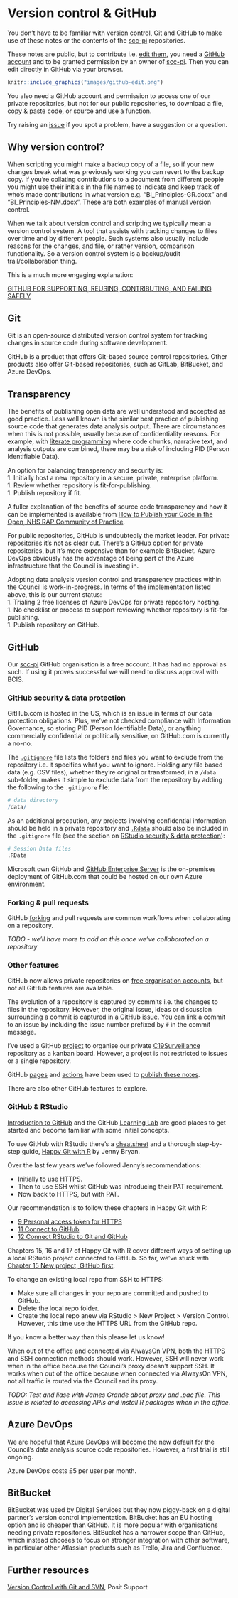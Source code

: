 # Version control & GitHub {#github}

You don't have to be familiar with version control, Git and GitHub to make use of these notes or the contents of the [scc-pi](https://github.com/scc-pi) repositories.

These notes are public, but to contribute i.e. [edit them](https://github.com/scc-pi/notes), you need a [GitHub account](https://github.com/join) and to be granted permission by an owner of [scc-pi](https://github.com/scc-pi). Then you can edit directly in GitHub via your browser.

```r
knitr::include_graphics("images/github-edit.png")
```

You also need a GitHub account and permission to access one of our private repositories, but not for our public repositories, to download a file, copy & paste code, or source and use a function.

Try raising an [issue](https://guides.github.com/features/issues/) if you spot a problem, have a suggestion or a question.

## Why version control?

When scripting you might make a backup copy of a file, so if your new changes break what was previously working you can revert to the backup copy. If you're collating contributions to a document from different people you might use their initials in the file names to indicate and keep track of who's made contributions in what version e.g. "BI_Principles-GR.docx" and "BI_Principles-NM.docx". These are both examples of manual version control.

When we talk about version control and scripting we typically mean a version control system. A tool that assists with tracking changes to files over time and by different people. Such systems also usually include reasons for the changes, and file, or rather version, comparison functionality. So a version control system is a backup/audit trail/collaboration thing.

This is a much more engaging explanation:  

[GITHUB FOR SUPPORTING, REUSING, CONTRIBUTING, AND FAILING SAFELY](https://www.openscapes.org/blog/2022/05/27/github-illustrated-series/)  

## Git  

Git is an open-source distributed version control system for tracking changes in source code during software development.

GitHub is a product that offers Git-based source control repositories. Other products also offer Git-based repositories, such as GitLab, BitBucket, and Azure DevOps.

## Transparency  

The benefits of publishing open data are well understood and accepted as good practice. Less well known is the similar best practice of publishing source code that generates data analysis output. There are circumstances when this is not possible, usually because of confidentiality reasons. For example, with [literate programming](https://raps-with-r.dev/lit_prog.html) where code chunks, narrative text, and analysis outputs are combined, there may be a risk of including PID (Person Identifiable Data).

An option for balancing transparency and security is:  
1. Initially host a new repository in a secure, private, enterprise platform.  
1. Review whether repository is fit-for-publishing.  
1. Publish repository if fit.  

A fuller explanation of the benefits of source code transparency and how it can be implemented is available from [How to Publish your Code in the Open, NHS RAP Community of Practice](https://nhsdigital.github.io/rap-community-of-practice/implementing_RAP/how-to-publish-your-code-in-the-open/).

For public repositories, GitHub is undoubtedly the market leader. For private repositories it's not as clear cut. There's a GitHub option for private repositories, but it's more expensive than for example BitBucket. Azure DevOps obviously has the advantage of being part of the Azure infrastructure that the Council is investing in. 

Adopting data analysis version control and transparency practices within the Council is work-in-progress. In terms of the implementation listed above, this is our current status:  
1. Trialing 2 free licenses of Azure DevOps for private repository hosting.  
1. No checklist or process to support reviewing whether repository is fit-for-publishing.  
1. Publish repository on GitHub.  

## GitHub

Our [scc-pi](https://github.com/scc-pi) GitHub organisation is a free account. It has had no approval as such. If using it proves successful we will need to discuss approval with BCIS.

### GitHub security & data protection {#github-security}

GitHub.com is hosted in the US, which is an issue in terms of our data protection obligations. Plus, we've not checked compliance with Information Governance, so storing PID (Person Identifiable Data), or anything commercially confidential or politically sensitive, on GitHub.com is currently a no-no.

The [`.gitignore`](https://git-scm.com/docs/gitignore) file lists the folders and files you want to exclude from the repository i.e. it specifies what you want to ignore. Holding any file based data (e.g. CSV files), whether they're original or transformed, in a `/data` sub-folder, makes it simple to exclude data from the repository by adding the following to the `.gitignore` file:

```r
# data directory
/data/
```

As an additional precaution, any projects involving confidential information should be held in a private repository and [`.Rdata`](https://bookdown.org/ndphillips/YaRrr/rdata-files.html) should also be included in the `.gitignore` file (see the section on [RStudio security & data protection](#pid)):

```r
# Session Data files
.RData
```

Microsoft own GitHub and [GitHub Enterprise Server](https://azuremarketplace.microsoft.com/en-us/marketplace/apps/github.githubenterprise?tab=overview) is the on-premises deployment of GitHub.com that could be hosted on our own Azure environment.

### Forking & pull requests

GitHub [forking](https://guides.github.com/activities/forking/) and pull requests are common workflows when collaborating on a repository.

*TODO - we'll have more to add on this once we've collaborated on a repository*

### Other features

GitHub now allows private repositories on [free organisation accounts](https://docs.github.com/en/github/getting-started-with-github/types-of-github-accounts#organization-accounts), but not all GitHub features are available.

The evolution of a repository is captured by commits i.e. the changes to files in the repository. However, the original issue, ideas or discussion surrounding a commit is captured in a GitHub [issue](https://guides.github.com/features/issues/). You can link a commit to an issue by including the issue number prefixed by `#` in the commit message.

I've used a GitHub [project](https://docs.github.com/en/github/managing-your-work-on-github/about-project-boards) to organise our private [C19Surveillance](https://github.com/scc-pi/C19Surveillance) repository as a kanban board. However, a project is not restricted to issues or a single repository.

GitHub [pages](https://pages.github.com/) and [actions](https://github.com/features/actions) have been used to [publish these notes](#publishing).

There are also other GitHub features to explore.

### GitHub & RStudio

[Introduction to GitHub](https://github.com/skills/introduction-to-github) and the GitHub [Learning Lab](https://github.com/apps/github-learning-lab) are good places to get started and become familiar with some initial concepts.

To use GitHub with RStudio there's a [cheatsheet](https://github.com/rstudio/cheatsheets/blob/main/git-github.pdf) and a thorough step-by-step guide, [Happy Git with R](https://happygitwithr.com/) by Jenny Bryan. 

Over the last few years we've followed Jenny's recommendations:  

* Initially to use HTTPS.  
* Then to use SSH whilst GitHub was introducing their PAT requirement.  
* Now back to HTTPS, but with PAT. 

Our recommendation is to follow these chapters in Happy Git with R:  

* [9 Personal access token for HTTPS](https://happygitwithr.com/https-pat.html)  
* [11 Connect to GitHub](https://happygitwithr.com/push-pull-github.html)  
* [12 Connect RStudio to Git and GitHub](https://happygitwithr.com/rstudio-git-github.html)  

Chapters 15, 16 and 17 of Happy Git with R cover different ways of setting up a local RStudio project connected to GitHub. So far, we've stuck with [Chapter 15 New project, GitHub first](https://happygitwithr.com/new-github-first.html).  

To change an existing local repo from SSH to HTTPS:  

* Make sure all changes in your repo are committed and pushed to GitHub.  
* Delete the local repo folder.  
* Create the local repo anew via RStudio > New Project > Version Control. However, this time use the HTTPS URL from the GitHub repo.  

If you know a better way than this please let us know!  

When out of the office and connected via AlwaysOn VPN, both the HTTPS and SSH connection methods should work. However, SSH will never work when in the office because the Council's proxy doesn't support SSH. It works when out of the office because when connected via AlwaysOn VPN, not all traffic is routed via the Council and its proxy.  

*TODO: Test and liase with James Grande about proxy and .pac file. This issue is related to accessing APIs and install R packages when in the office.*     

## Azure DevOps  

We are hopeful that Azure DevOps will become the new default for the Council's data analysis source code repositories. However, a first trial is still ongoing.  

Azure DevOps costs £5 per user per month.  

## BitBucket  

BitBucket was used by Digital Services but they now piggy-back on a digital partner's version control implementation. BitBucket has an EU hosting option and is cheaper than GitHub. It is more popular with organisations needing private repositories. BitBucket has a narrower scope than GitHub, which instead chooses to focus on stronger integration with other software, in particular other Atlassian products such as Trello, Jira and Confluence.

## Further resources

[Version Control with Git and SVN](https://support.rstudio.com/hc/en-us/articles/200532077?version=1.4.1103&mode=desktop), Posit Support
